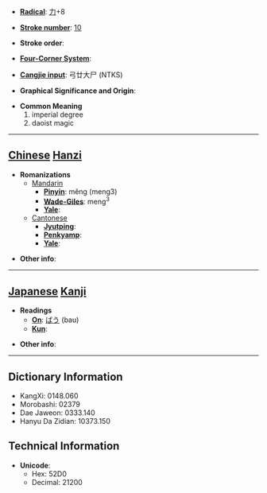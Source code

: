 * '''[[Wiktionary:Chinese radical index| Radical]]''': [[Wiktionary:Chinese radical index 力|力]]+8

* '''[[Wiktionary:Chinese total strokes index|Stroke number]]''': [[Wiktionary:Chinese total strokes index 10|10]]

* '''Stroke order''': 

* '''[[Wiktionary:Chinese four corner index|Four-Corner System]]''': 

* '''[[Wiktionary:Chinese Cangjie index|Cangjie input]]''': 弓廿大尸 (NTKS)

* '''Graphical Significance and Origin''': 

* '''Common Meaning'''
*#imperial degree
*# daoist magic


----

== [[Chinese]] [[Hanzi]] ==

* '''Romanizations'''
** [[Mandarin]]
*** '''[[Pinyin]]''': měng (meng3)
*** '''[[Wade-Giles]]''': meng<sup>3</sup>
*** '''[[Yale]]''': 
**[[Cantonese]]
***'''[[Jyutping]]''':
***'''[[Penkyamp]]''': 
***'''[[Yale]]''': 

* '''Other info''': 

----

== [[Japanese]] [[Kanji]] ==

* '''Readings'''
** '''[[On]]''': [[ばう]] (bau)
** '''[[Kun]]''': 

* '''Other info''':  

----

== Dictionary Information ==

* KangXi: 0148.060
* Morobashi: 02379
* Dae Jaweon: 0333.140
* Hanyu Da Zidian: 10373.150

== Technical Information ==

* '''Unicode''':
** Hex: 52D0
** Decimal: 21200